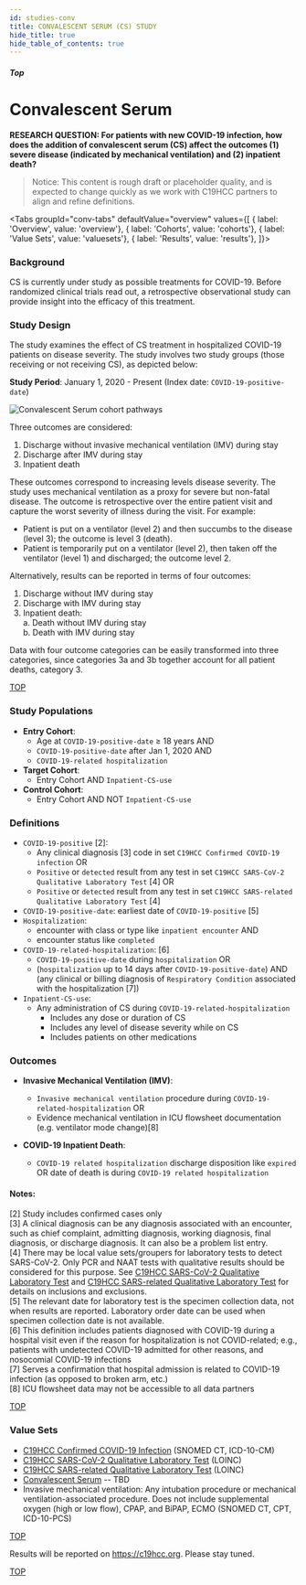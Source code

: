 ```yaml
---
id: studies-conv
title: CONVALESCENT SERUM (CS) STUDY
hide_title: true
hide_table_of_contents: true
---
```



##### Top

<h1>Convalescent <span>Serum</span></h1>

**RESEARCH QUESTION: For patients with new COVID-19 infection, how does the addition of convalescent serum (CS) affect the outcomes (1) severe disease (indicated by mechanical ventilation) and (2) inpatient death?**

> Notice:
This content is rough draft or placeholder quality, and is expected to change quickly as we work with C19HCC partners to align and refine definitions.

<Tabs
  groupId="conv-tabs"
  defaultValue="overview"
  values={[
    { label: 'Overview', value: 'overview'},
    { label: 'Cohorts', value: 'cohorts'},
    { label: 'Value Sets', value: 'valuesets'},
    { label: 'Results', value: 'results'},
  ]}>

<TabItem value="overview">

### Background

CS is currently under study as possible treatments for COVID-19. Before randomized clinical trials read out, a retrospective observational study can provide insight into the efficacy of this treatment.

### Study Design

The study examines the effect of CS treatment in hospitalized COVID-19 patients on disease severity. The study involves two study groups (those receiving or not receiving CS), as depicted below:

**Study Period**: January 1, 2020 - Present (Index date: `COVID-19-positive-date`)

![Convalescent Serum cohort pathways](cs_cohorts.png)

Three outcomes are considered:

1. Discharge without invasive mechanical ventilation (IMV) during stay
2. Discharge after IMV during stay
3. Inpatient death

These outcomes correspond to increasing levels disease severity. The study uses mechanical ventilation as a proxy for severe but non-fatal disease. The outcome is retrospective over the entire patient visit and capture the worst severity of illness during the visit. For example:

* Patient is put on a ventilator (level 2) and then succumbs to the disease (level 3); the outcome is level 3 (death).
* Patient is temporarily put on a ventilator (level 2), then taken off the ventilator (level 1) and discharged; the outcome level 2.

Alternatively, results can be reported in terms of four outcomes:

1. Discharge without IMV during stay
2. Discharge with IMV during stay
3. Inpatient death:<br/>
  a. Death without IMV during stay<br/>
  b. Death with IMV during stay

Data with four outcome categories can be easily transformed into three categories, since categories 3a and 3b together account for all patient deaths, category 3.


[TOP](#top)

</TabItem>
<TabItem value="cohorts">

### Study Populations

* **Entry Cohort**:
  * Age at `COVID-19-positive-date` ≥ 18 years AND
  * `COVID-19-positive-date` after Jan 1, 2020 AND
  * `COVID-19-related hospitalization`
* **Target Cohort**:
  * Entry Cohort AND `Inpatient-CS-use`
* **Control Cohort**:
  * Entry Cohort AND NOT `Inpatient-CS-use`

### Definitions

* `COVID-19-positive` [2]:
  * Any clinical diagnosis [3] code in set `C19HCC Confirmed COVID-19 infection` OR
  * `Positive` or `detected` result from any test in set `C19HCC SARS-CoV-2 Qualitative Laboratory Test` [4] OR
  * `Positive` or `detected` result from any test in set `C19HCC SARS-related Qualitative Laboratory Test` [4]
* `COVID-19-positive-date`: earliest date of `COVID-19-positive` [5]
* `Hospitalization`:
  * encounter with class or type like `inpatient encounter` AND
  * encounter status like `completed`
* `COVID-19-related-hospitalization`: [6]
  * `COVID-19-positive-date` during `hospitalization` OR
  * (`hospitalization` up to 14 days after `COVID-19-positive-date`) AND (any clinical or billing diagnosis of `Respiratory Condition` associated with the hospitalization [7])
* `Inpatient-CS-use`:
  * Any administration of CS during `COVID-19-related-hospitalization`
    * Includes any dose or duration of CS
    * Includes any level of disease severity while on CS
    * Includes patients on other medications

### Outcomes

* **Invasive Mechanical Ventilation (IMV)**:
  * `Invasive mechanical ventilation` procedure during `COVID-19-related-hospitalization` OR
  * Evidence mechanical ventilation in ICU flowsheet documentation (e.g. ventilator mode change)[8]

* **COVID-19 Inpatient Death**:
  * `COVID-19 related hospitalization` discharge disposition like `expired` OR date of death is during `COVID-19 related hospitalization`


#### Notes:
[2] Study includes confirmed cases only<br/>
[3] A clinical diagnosis can be any diagnosis associated with an encounter, such as chief complaint, admitting diagnosis, working diagnosis, final diagnosis, or discharge diagnosis. It can also be a problem list entry.<br/>
[4] There may be local value sets/groupers for laboratory tests to detect SARS-CoV-2. Only PCR and NAAT tests with qualitative results should be considered for this purpose. See [C19HCC SARS-CoV-2 Qualitative Laboratory Test](https://vsac.nlm.nih.gov/valueset/2.16.840.1.113762.1.4.1032.109/expansion/20200417) and [C19HCC SARS-related Qualitative Laboratory Test]() for details on inclusions and exclusions.<br/>
[5] The relevant date for laboratory test is the specimen collection data, not when results are reported. Laboratory order date can be used when specimen collection date is not available.<br/>
[6] This definition includes patients diagnosed with COVID-19 during a hospital visit even if the reason for hospitalization is not COVID-related; e.g., patients with undetected COVID-19 admitted for other reasons, and nosocomial COVID-19 infections ​<br/>
[7] Serves a confirmation that hospital admission is related to COVID-19 infection (as opposed to broken arm, etc.)<br/>
[8] ICU flowsheet data may not be accessible to all data partners

[TOP](#top)

</TabItem>
<TabItem value="valuesets">

### Value Sets

* [C19HCC Confirmed COVID-19 Infection](https://vsac.nlm.nih.gov/valueset/2.16.840.1.113762.1.4.1032.117/expansion/20200410) (SNOMED CT, ICD-10-CM)
* [C19HCC SARS-CoV-2 Qualitative Laboratory Test](https://vsac.nlm.nih.gov/valueset/2.16.840.1.113762.1.4.1032.109/expansion/20200417) (LOINC)
* [C19HCC SARS-related Qualitative Laboratory Test](https://vsac.nlm.nih.gov/valueset/2.16.840.1.113762.1.4.1032.113/expansion/20200410) (LOINC)
* [Convalescent Serum]() -- TBD
* Invasive mechanical ventilation: Any intubation procedure or mechanical ventilation-associated procedure. Does not include supplemental oxygen (high or low flow), CPAP, and BiPAP, ECMO (SNOMED CT, CPT, ICD-10-PCS)

[TOP](#top)

</TabItem>
<TabItem value="results">

Results will be reported on https://c19hcc.org. Please stay tuned.

[TOP](#top)

</TabItem>

</Tabs>


